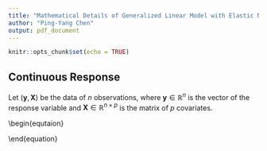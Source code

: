 ```yaml
---
title: "Mathematical Details of Generalized Linear Model with Elastic Net Penalty"
author: "Ping-Yang Chen"
output: pdf_document
---
```


```r
knitr::opts_chunk$set(echo = TRUE)
```

## Continuous Response

Let $(\mathbf{y}, \mathbf{X})$ be the data of $n$ observations, where $\mathbf{y}\in\mathbb{R}^n$ is the vector of the response variable and $\mathbf{X}\in\mathbb{R}^{n\times p}$ is the matrix of $p$ covariates. 

\begin{equtaion}

\end{equation}




